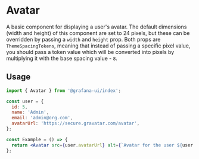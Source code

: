 
<Meta title="MDX|Avatar" component={Avatar} />

# Avatar

A basic component for displaying a user's avatar. The default dimensions (width and height) of this component are set to 24 pixels, but these can be overridden by passing a `width` and `height` prop. Both props are `ThemeSpacingTokens`, meaning that instead of passing a specific pixel value, you should pass a token value which will be converted into pixels by multiplying it with the base spacing value - `8`.

## Usage

```jsx
import { Avatar } from '@grafana-ui/index';

const user = {
  id: 5,
  name: 'Admin',
  email: 'admin@org.com',
  avatarUrl: 'https://secure.gravatar.com/avatar',
};

const Example = () => {
  return <Avatar src={user.avatarUrl} alt={`Avatar for the user ${user.name}`} width={4} height={4} />;
};
```

<ArgTypes of={Avatar} />

